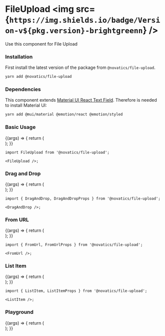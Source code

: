 
<Meta title="File Upload" component={FileUpload} />

# FileUpload <img src={`https://img.shields.io/badge/Version-v${pkg.version}-brightgreenn`} />

Use this component for File Upload

### Installation

First install the latest version of the package from `@novatics/file-upload`.

```bash
yarn add @novatics/file-upload
```

### Dependencies

This component extends [Material UI React Text Field](https://mui.com/material-ui/react-text-field). Therefore is needed to install Material UI:

```bash
yarn add @mui/material @emotion/react @emotion/styled
```

### Basic Usage

<Canvas>
  <Story name="Basic Usage">
    {(args) => {
      return (
        <div style={{ display: 'flex', flexDirection: 'row' }}>
          <FileUpload />
        </div>
      );
    }}
  </Story>
</Canvas>

```tsx
import FileUpload from '@novatics/file-upload';

<FileUpload />;
```

### Drag and Drop

<Canvas>
  <Story name="Drag And Drop">
    {(args) => {
      return (
        <div style={{ display: 'flex', flexDirection: 'row' }}>
          <DragAndDrop />
        </div>
      );
    }}
  </Story>
</Canvas>

```tsx
import { DragAndDrop, DragAndDropProps } from '@novatics/file-upload';

<DragAndDrop />;
```

### From URL

<Canvas>
  <Story name="From URL">
    {(args) => {
      return (
        <div style={{ display: 'flex', flexDirection: 'row' }}>
          <FromUrl />
        </div>
      );
    }}
  </Story>
</Canvas>

```tsx
import { FromUrl, FromUrlProps } from '@novatics/file-upload';

<FromUrl />;
```

### List Item

<Canvas>
  <Story name="List Item">
    {(args) => {
      return (
        <div style={{ display: 'flex', flexDirection: 'row' }}>
          <ListItem />
        </div>
      );
    }}
  </Story>
</Canvas>

```tsx
import { ListItem, ListItemProps } from '@novatics/file-upload';

<ListItem />;
```

### Playground

<Canvas>
  <Story name="Playground" argTypes={{}}>
    {(args) => {
      return (
        <div style={{ display: 'flex', flexDirection: 'row' }}>
          <FileUpload {...args} />
        </div>
      );
    }}
  </Story>
</Canvas>

<ArgsTable story="Playground" />
